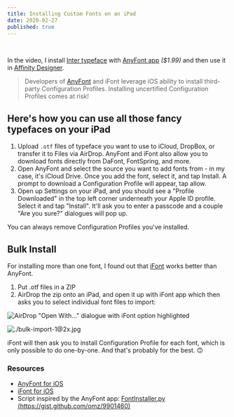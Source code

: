 ```yaml
---
title: Installing Custom Fonts on an iPad
date: 2020-02-27
published: true
---
```



<ReactPlayer url="/custom-fonts-on-ipad.mov" controls={true} width="100%" />
<br />

In the video, I install [Inter typeface](https://rsms.me/inter/) with [AnyFont app](https://apps.apple.com/us/app/anyfont/id821560738) _(\$1.99)_ and then use it in [Affinity Designer](https://apps.apple.com/us/app/affinity-designer/id1274090551).

> Developers of [AnyFont](https://anyfont.app/) and iFont leverage iOS ability to install third-party Configuration Profiles. Installing uncertified Configuration Profiles comes at risk!

## Here's how you can use all those fancy typefaces on your iPad

1. Upload `.otf` files of typeface you want to use to iCloud, DropBox, or transfer it to Files via AirDrop. AnyFont and iFont also allow you to download fonts directly from DaFont, FontSpring, and more.
2. Open AnyFont and select the source you want to add fonts from - in my case, it's iCloud Drive. Once you add the font, select it, and tap Install. A prompt to download a Configuration Profile will appear, tap allow.
3. Open up Settings on your iPad, and you should see a "Profile Downloaded" in the top left corner underneath your Apple ID profile. Select it and tap "Install". It'll ask you to enter a passcode and a couple "Are you sure?" dialogues will pop up.

You can always remove Configuration Profiles you've installed.

## Bulk Install

For installing more than one font, I found out that [iFont](https://apps.apple.com/dk/app/ifont-find-install-any-font/id1173222289?l=da) works better than AnyFont.

1. Put .otf files in a ZIP
2. AirDrop the zip onto an iPad, and open it up with iFont app which then asks you to select individual font files to import:

<Grid columns={2}>

![AirDrop "Open With..." dialogue with iFont option highlighted](./bulk-import-0@2x.jpg)

![./bulk-import-1@2x.jpg](./bulk-import-1@2x.jpg)

</Grid>

iFont will then ask you to install Configuration Profile for each font, which is only possible to do one-by-one. And that's probably for the best. 🙃

### Resources

- [AnyFont for iOS](https://apps.apple.com/us/app/anyfont/id821560738)
- [iFont for iOS](https://apps.apple.com/us/app/ifont-find-install-any-font/id1173222289)
- Script inspired by the AnyFont app: [FontInstaller.py (https://gist.github.com/omz/9901460)](https://gist.github.com/omz/9901460)
